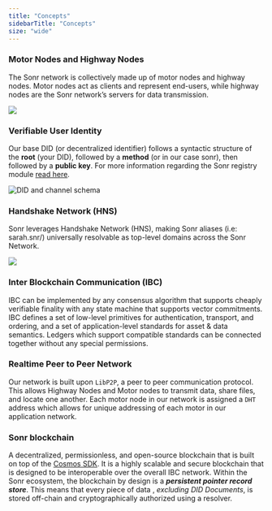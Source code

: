 ```yaml
---
title: "Concepts"
sidebarTitle: "Concepts"
size: "wide"
---
```


### Motor Nodes and Highway Nodes

The Sonr network is collectively made up of motor nodes and highway nodes. Motor nodes act as clients and represent end-users, while highway nodes are the Sonr network’s servers for data transmission.

<img src="/img/Nodes.png" />

### Verifiable User Identity

Our base DID (or decentralized identifier) follows a syntactic structure of the **root** (your DID), followed by a **method** (or in our case sonr), then followed by a **public key**. For more information regarding the Sonr registry module [read here](/docs/intro/modules/registry.mdx).

![DID and channel schema](https://archbee-image-uploads.s3.amazonaws.com/YigsjtwFFq_eX7dhChoeN/ze9buUbapxPP7S5ROVXn__6e60b2d-screenshot2022-03-10at25108pm.png)

### Handshake Network (HNS)

Sonr leverages Handshake Network (HNS), making Sonr aliases (i.e: sarah.snr/) universally resolvable as top-level domains across the Sonr Network.

<img src="/img/features-header.png" />

### Inter Blockchain Communication (IBC)

IBC can be implemented by any consensus algorithm that supports cheaply verifiable finality with any state machine that supports vector commitments. IBC defines a set of low-level primitives for authentication, transport, and ordering, and a set of application-level standards for asset & data semantics. Ledgers which support compatible standards can be connected together without any special permissions.

### Realtime Peer to Peer Network

Our network is built upon `LibP2P`, a peer to peer communication protocol. This allows Highway Nodes and Motor nodes to transmit data, share files, and locate one another. Each motor node in our network is assigned a `DHT` address which allows for unique addressing of each motor in our application network.

### Sonr blockchain

A decentralized, permissionless, and open-source blockchain that is built on top of the [Cosmos SDK](https://docs.cosmos.network/). It is a highly scalable and secure blockchain that is designed to be interoperable over the overall IBC network.
Within the Sonr ecosystem, the blockchain by design is a _**persistent pointer record store**_. This means that every piece of data , _excluding DID Documents_, is stored off-chain and cryptographically authorized using a resolver.
